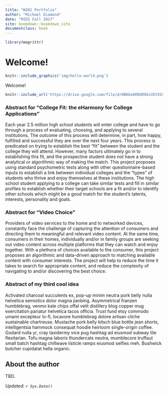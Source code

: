 ```yaml
---
title: "W201 Portfolio"
author: "Michael Diamond"
date: "MIDS Fall 2017"
site: bookdown::bookdown_site
documentclass: book
---
```


<!-- This won't be displayed but it will initialize your R session. Add any R libraries you need here. -->
```r
library(magrittr)
```


# Welcome! {-}

<!-- You can include images saved within your repo... -->
```r
knitr::include_graphics('img/hello-world.png')
```

Welcome!

<!-- Below this line is just examples of how you can embed video from Google Drive. First you have to enable sharing, then just get the object ID which is that long string between d/ and /preview and will also be appended to any sharing link you generate for your video. -->
<p>
```r
knitr::include_url('https://drive.google.com/file/d/0B6bobRDQR96iVEV3SXJJal9CczQ/preview')
```

### Abstract for "College Fit: the eHarmony for College Applications" {-}

Each year 2.5 million high school students will enter college and have to go through a process of evaluating, choosing, and applying to several institutions.  The outcome of this process will determine, in part, how happy, fulfilled and successful they are over the next four years.   This process is predicated on trying to establish the best “fit” between the student and the college they will attend.  However, many factors ultimately go in to establishing this fit, and the prospective student does not have a strong analytical or algorithmic way of making the match.  This project proposes using standard psychometric tests along with other questionnaire-based inputs to establish a link between individual colleges and the “types” of students who thrive and enjoy themselves at these institutions.  The high school student applying to a college can take similar tests and fill in similar profiles to establish whether their target schools are a fit and/or to identify other schools which might be a good match for the student's talents, interests, personality and goals.

### Abstract for "Video Choice" {-}

Providers of video services to the home and to networked devices, constantly face the challenge of capturing the attention of consumers and directing them to meaningful and relevant video content.  At the same time, consumers in their homes, individually and/or in family groups are seeking out video content across multiple platforms that they can watch and enjoy together.  With a plethora of choices available to the consumer, this project proposes an algorithmic and data-driven approach to matching available content with consumer interests.  The project will help to reduce the time it takes to search for appropriate content, and reduce the complexity of navigating to and/or discovering the best choice.
  
### Abstract of my third cool idea {-}

Activated charcoal succulents ex, pop-up minim neutra pork belly nulla  helvetica semiotics dolor  magna jianbing.  Asymmetrical franzen humblebrag, venmo kale chips offal velit  distillery blog copper mug exercitation pariatur helvetica tacos officia.  Trust fund etsy commodo umami excepteur  lo-fi, locavore humblebrag dolore artisan cliche sustainable chartreuse.  Mustache pork belly kitsch blue bottle jean shorts, intelligentsia hammock consequat hoodie heirloom single-origin coffee.  Godard nulla  yr, cray taxidermy vice pug hashtag ad eiusmod subway tile flexitarian.  Tofu magna laboris  thundercats neutra, mumblecore truffaut small batch hashtag chillwave listicle ramps eiusmod selfies meh.  Bushwick butcher cupidatat  hella organic.

## About the author {-}

TBD.

*Updated: `r Sys.Date()`*

